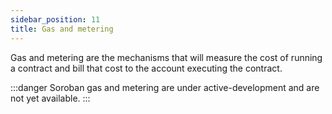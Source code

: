 ```yaml
---
sidebar_position: 11
title: Gas and metering
---
```


Gas and metering are the mechanisms that will measure the cost of running a contract and bill that cost to the account executing the contract.

:::danger Soroban gas and metering are under active-development and are not yet available. :::
